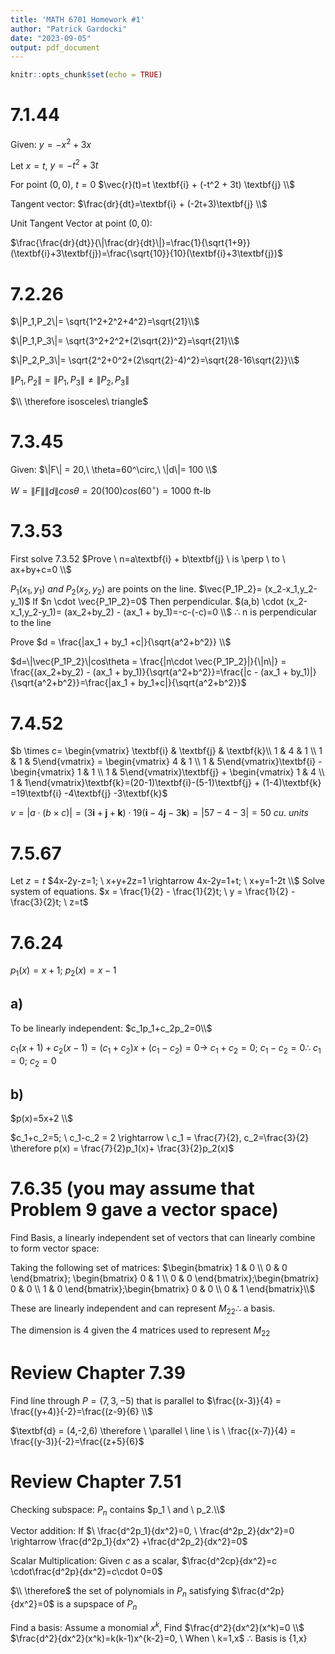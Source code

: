 ```yaml
---
title: 'MATH 6701 Homework #1'
author: "Patrick Gardocki"
date: "2023-09-05"
output: pdf_document
---
```


```r
knitr::opts_chunk$set(echo = TRUE)
```

# 7.1.44

Given: $y=-x^2+3x$

Let $x=t$, $y=-t^2+3t$

For point $(0,0)$, $t=0$
$\vec{r}(t)=t \textbf{i} + (-t^2 + 3t) \textbf{j} \\$

Tangent vector: $\frac{dr}{dt}=\textbf{i} + (-2t+3)\textbf{j} \\$

Unit Tangent Vector at point $(0,0)$:

$\frac{\frac{dr}{dt}}{\|\frac{dr}{dt}\|}=\frac{1}{\sqrt{1+9}}(\textbf{i}+3\textbf{j})=\frac{\sqrt{10}}{10}(\textbf{i}+3\textbf{j})$

# 7.2.26

$\|P_1,P_2\|= \sqrt{1^2+2^2+4^2}=\sqrt{21}\\$

$\|P_1,P_3\|= \sqrt{3^2+2^2+(2\sqrt{2})^2}=\sqrt{21}\\$

$\|P_2,P_3\|= \sqrt{2^2+0^2+(2\sqrt{2}-4)^2}=\sqrt{28-16\sqrt{2}}\\$

$\|P_1,P_2\|=\|P_1,P_3\| \ne \|P_2,P_3\|$

$\\ \therefore isosceles\ triangle$

# 7.3.45
Given: $\|F\| = 20,\ \theta=60^\circ,\ \|d\|= 100 \\$

$W=\|F\|\|d\|cos\theta=20(100)cos(60^\circ)=1000$ ft-lb


# 7.3.53
First solve 7.3.52
$Prove \ n=a\textbf{i} + b\textbf{j} \ is \perp \ to \ ax+by+c=0 \\$

$P_1(x_1,y_1) \ and \ P_2(x_2,y_2)$ are points on the line.
$\vec{P_1P_2}= (x_2-x_1,y_2-y_1)$ 
If $n  \cdot \vec{P_1P_2}=0$ Then perpendicular.
$(a,b) \cdot (x_2-x_1,y_2-y_1)= (ax_2+by_2) - (ax_1 + by_1)=-c-(-c)=0 \\$
$\therefore$ n is perpendicular to the line

Prove $d = \frac{|ax_1 + by_1 +c|}{\sqrt{a^2+b^2}} \\$

$d=\|\vec{P_1P_2}\|cos\theta = \frac{|n\cdot \vec{P_1P_2}|}{\|n\|} = \frac{(ax_2+by_2) - (ax_1 + by_1)}{\sqrt{a^2+b^2}}=\frac{|c - (ax_1 + by_1)|}{\sqrt{a^2+b^2}}=\frac{|ax_1 + by_1+c|}{\sqrt{a^2+b^2}}$

# 7.4.52
$b  \times c= \begin{vmatrix} \textbf{i} & \textbf{j} & \textbf{k}\\ 1 & 4 & 1 \\ 1 & 1 & 5\end{vmatrix} = \begin{vmatrix} 4 & 1 \\  1 & 5\end{vmatrix}\textbf{i} - \begin{vmatrix} 1 & 1 \\  1 & 5\end{vmatrix}\textbf{j} + \begin{vmatrix} 1 & 4 \\  1 & 1\end{vmatrix}\textbf{k}=(20-1)\textbf{i}-(5-1)\textbf{j} + (1-4)\textbf{k} =19\textbf{i} -4\textbf{j} -3\textbf{k}$
 
$v = |a \cdot (b\times c)| = (3\textbf{i} + \textbf{j} + \textbf{k}) \cdot19(\textbf{i} -4\textbf{j} -3\textbf{k})=|57-4-3|=50\ cu. \ units$

# 7.5.67
Let $z=t$
$4x-2y-z=1; \ x+y+2z=1 \rightarrow 4x-2y=1+t; \ x+y=1-2t \\$
Solve system of equations.
$x = \frac{1}{2} - \frac{1}{2}t; \ y = \frac{1}{2} - \frac{3}{2}t; \ z=t$

# 7.6.24
$p_1(x)=x+1; \ p_2(x)=x-1$

## a)
To be linearly independent: $c_1p_1+c_2p_2=0\\$

$c_1(x+1) + c_2(x-1) = (c_1+c_2)x + (c_1-c_2)=0 \rightarrow \ c_1+c_2 = 0; \ c_1-c_2 =0\therefore \ c_1=0; \ c_2=0$

## b)
$p(x)=5x+2 \\$

$c_1+c_2=5; \ c_1-c_2 = 2 \rightarrow \ c_1 = \frac{7}{2}, c_2=\frac{3}{2} \therefore p(x) = \frac{7}{2}p_1(x)+ \frac{3}{2}p_2(x)$


# 7.6.35 (you may assume that Problem 9 gave a vector space)
Find Basis, a linearly independent set of vectors that can linearly combine to form vector space:

Taking the following set of matrices: $\begin{bmatrix} 1 & 0 \\ 0 & 0 \end{bmatrix}; \begin{bmatrix} 0 & 1 \\ 0 & 0 \end{bmatrix};\begin{bmatrix} 0 & 0 \\ 1 & 0 \end{bmatrix};\begin{bmatrix} 0 & 0 \\ 0 & 1 \end{bmatrix}\\$

These are linearly independent and can represent $M_{22} \therefore$ a basis.

The dimension is 4 given the 4 matrices used to represent $M_{22}$

# Review Chapter 7.39

Find line through $P = (7,3,-5)$ that is parallel to $\frac{(x-3)}{4} = \frac{(y+4)}{-2}=\frac{(z-9}{6} \\$

$\textbf{d} = (4,-2,6) \therefore \ \parallel \ line \ is \ \frac{(x-7)}{4} = \frac{(y-3)}{-2}=\frac{(z+5}{6}$

# Review Chapter 7.51
Checking subspace:
$P_n$ contains $p_1 \ and \ p_2.\\$

Vector addition:
If $\ \frac{d^2p_1}{dx^2}=0, \ \frac{d^2p_2}{dx^2}=0 \rightarrow \frac{d^2p_1}{dx^2} +\frac{d^2p_2}{dx^2}=0$

Scalar Multiplication:
Given $c$ as a scalar, $\frac{d^2cp}{dx^2}=c \cdot\frac{d^2p}{dx^2}=c\cdot 0=0$

$\\ \therefore$ the set of polynomials in $P_n$ satisfying $\frac{d^2p}{dx^2}=0$ is a supspace of $P_n$

Find a basis:
Assume a monomial $x^k$, Find $\frac{d^2}{dx^2}(x^k)=0 \\$
$\frac{d^2}{dx^2}(x^k)=k(k-1)x^{k-2}=0, \ When \ k=1,x$
$\therefore$ Basis is {1,x}




